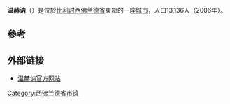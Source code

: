 {{Unreferenced|time=2018-08-17T13:55:34+00:00}}
{{NoteTA
|1=zh-hans:温赫讷;zh-tw:文格內;
|2=zh-hans:佛兰德;zh-tw:法蘭德斯;
}}
{{Infobox Belgium municipality
|name={{PAGENAME}}
|picture= Wingene - Town hall 1.jpg
|picture-legend= {{PAGENAME}}市政廳
|map=WingeneLocatie.png
|map-legend=Location of Wingene in West Flanders
|arms=Blason Dambach.svg
|flag=Flag of Wingene.svg
|region={{BE-REG-FLE}}
|community={{BE-NL}}
|province={{BE-PROV-WV}}
|arrondissement=[[蒂爾特區|蒂爾特區]]
|nis=37018
|pyramid-date=01/01/2006
|0-19=23.51
|20-64=57.64
|65=18.86
|foreigners=0.68
|foreigners-date=01/07/2005
|mayor=Lieven Huys ([[Christen-Democratisch_en_Vlaams|CD&V]])
|majority=[[Christen-Democratisch_en_Vlaams|CD&V]]
|postal-codes=8750
|telephone-area=051
|web=[http://www.wingene.be/ www.wingene.be]
|coordinates = {{coord|51|03|N|03|16|E|region:BE|display=inline,title}}
}}
'''温赫讷'''（{{lang-nl|Wingene}}）是位於[[比利时|比利时]][[西佛兰德省|西佛兰德省]]東部的一座[[城市|城市]]，人口13,136人（2006年）。

== 參考 ==
{{reflist}}

== 外部链接 ==
*[http://www.wingene.be/ 温赫讷官方网站] {{Wayback|url=http://www.wingene.be/ |date=20130215092006 }}
{{commonscat|Wingene}}
{{西佛兰德省市区}}

{{DEFAULTSORT:Wingene}}
{{Belgium-geo-stub}}

[[Category:西佛兰德省市镇|Category:西佛兰德省市镇]]